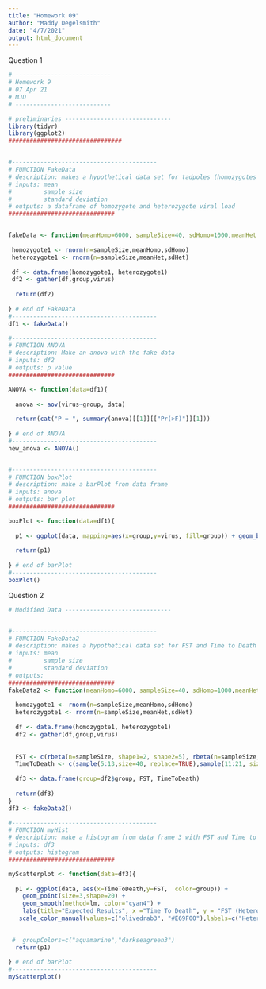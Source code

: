 ```yaml
---
title: "Homework 09"
author: "Maddy Degelsmith"
date: "4/7/2021"
output: html_document
---
```


Question 1
```r
# ---------------------------
# Homework 9
# 07 Apr 21
# MJD
# ---------------------------

# preliminaries ------------------------------
library(tidyr)
library(ggplot2)
################################


#-----------------------------------------
# FUNCTION FakeData
# description: makes a hypothetical data set for tadpoles (homozygotes & hterozygotes)
# inputs: mean
#         sample size
#         standard deviation
# outputs: a dataframe of homozygote and heterozygote viral load
##############################


fakeData <- function(meanHomo=6000, sampleSize=40, sdHomo=1000,meanHet = 3000, sdHet=1000){
  
 homozygote1 <- rnorm(n=sampleSize,meanHomo,sdHomo)
 heterozygote1 <- rnorm(n=sampleSize,meanHet,sdHet)
 
 df <- data.frame(homozygote1, heterozygote1)
 df2 <- gather(df,group,virus)
 
  return(df2)
  
} # end of FakeData
#-----------------------------------------
df1 <- fakeData()

#-----------------------------------------
# FUNCTION ANOVA
# description: Make an anova with the fake data
# inputs: df2 
# outputs: p value
##############################

ANOVA <- function(data=df1){
  
  anova <- aov(virus~group, data)
  
  return(cat("P = ", summary(anova)[[1]][["Pr(>F)"]][1]))
  
} # end of ANOVA
#-----------------------------------------
new_anova <- ANOVA()


#-----------------------------------------
# FUNCTION boxPlot
# description: make a barPlot from data frame
# inputs: anova
# outputs: bar plot
##############################

boxPlot <- function(data=df1){
  
  p1 <- ggplot(data, mapping=aes(x=group,y=virus, fill=group)) + geom_boxplot()
  
  return(p1)
  
} # end of barPlot
#-----------------------------------------
boxPlot()

```
Question 2
```r

# Modified Data ------------------------------


#-----------------------------------------
# FUNCTION FakeData2
# description: makes a hypothetical data set for FST and Time to Death
# inputs: mean
#         sample size
#         standard deviation
# outputs: 
##############################
fakeData2 <- function(meanHomo=6000, sampleSize=40, sdHomo=1000,meanHet = 3000, sdHet=1000){
  
  homozygote1 <- rnorm(n=sampleSize,meanHomo,sdHomo)
  heterozygote1 <- rnorm(n=sampleSize,meanHet,sdHet)
  
  df <- data.frame(homozygote1, heterozygote1)
  df2 <- gather(df,group,virus)
  
  
  FST <- c(rbeta(n=sampleSize, shape1=2, shape2=5), rbeta(n=sampleSize, shape1=5, shape2=2))
  TimeToDeath <- c(sample(5:13,size=40, replace=TRUE),sample(11:21, size=40,replace=TRUE))
  
  df3 <- data.frame(group=df2$group, FST, TimeToDeath)
  
  return(df3)
}
df3 <- fakeData2() 

#-----------------------------------------
# FUNCTION myHist
# description: make a histogram from data frame 3 with FST and Time to death
# inputs: df3 
# outputs: histogram
##############################

myScatterplot <- function(data=df3){
  
  p1 <- ggplot(data, aes(x=TimeToDeath,y=FST,  color=group)) + 
    geom_point(size=3,shape=20) + 
    geom_smooth(method=lm, color="cyan4") + 
    labs(title="Expected Results", x ="Time To Death", y = "FST (Heterozygosity)",color="") +
   scale_color_manual(values=c("olivedrab3", "#E69F00"),labels=c("Heterozygote", "Homozygote"))

  
 #  groupColors=c("aquamarine","darkseagreen3")
  return(p1)
  
} # end of barPlot
#-----------------------------------------
myScatterplot()


                      
```